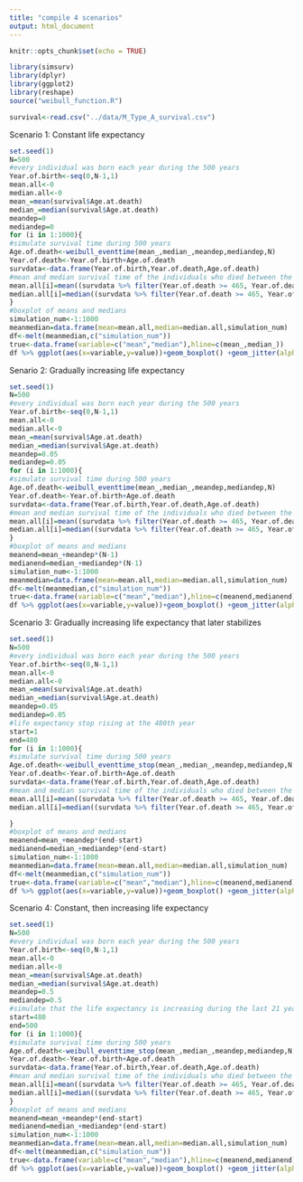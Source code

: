 ---
title: "compile 4 scenarios"
output: html_document
---

```{r setup, include=FALSE}
knitr::opts_chunk$set(echo = TRUE)
```

```{r loadpackage,ehco=FALSE}
library(simsurv)
library(dplyr)
library(ggplot2)
library(reshape)
source("weibull_function.R")
```

```{r read data,include=FALSE}
survival<-read.csv("../data/M_Type_A_survival.csv")
```

Scenario 1: Constant life expectancy

```{r scenario1 36yrs,echo=FALSE}
set.seed(1)
N=500
#every individual was born each year during the 500 years
Year.of.birth<-seq(0,N-1,1)
mean.all<-0
median.all<-0
mean_=mean(survival$Age.at.death)
median_=median(survival$Age.at.death)
meandep=0
mediandep=0
for (i in 1:1000){
#simulate survival time during 500 years
Age.of.death<-weibull_eventtime(mean_,median_,meandep,mediandep,N)
Year.of.death<-Year.of.birth+Age.of.death
survdata<-data.frame(Year.of.birth,Year.of.death,Age.of.death)
#mean and median survival time of the individuals who died between the 466th year to the 500th year(36years)
mean.all[i]=mean((survdata %>% filter(Year.of.death >= 465, Year.of.death <= 500))[,"Age.of.death"])
median.all[i]=median((survdata %>% filter(Year.of.death >= 465, Year.of.death <= 500))[,"Age.of.death"])
}
#boxplot of means and medians
simulation_num<-1:1000
meanmedian=data.frame(mean=mean.all,median=median.all,simulation_num)
df<-melt(meanmedian,c("simulation_num"))
true<-data.frame(variable=c("mean","median"),hline=c(mean_,median_))
df %>% ggplot(aes(x=variable,y=value))+geom_boxplot() +geom_jitter(alpha=0.1,position = position_jitter(width = 0.3,seed=1))+stat_summary(fun.y = "mean", geom = "point", colour = "#000000", size = 2)+ stat_summary(fun.y="mean", colour="#000000", geom="text", vjust=-0.7,size=4, aes( label=round(..y.., digits=1)))+geom_errorbar(data=true,aes(y=NULL,ymax=hline,ymin=hline),linetype="dashed",color=c("#0072B2","#D55E00"),position=position_dodge())+geom_text(aes(1,mean_-0.6),label=round(mean_,digits=2),size=4,color=c("#0072B2"))+geom_text(aes(2,median_-0.6),label=round(median_,digits=2),size=4,color="#D55E00")+xlab("Statistics")+ylab("Value")+theme_bw(base_size = 18,base_family = "")
```

Senario 2: Gradually increasing life expectancy

```{r scenario2 36yrs,echo=FALSE}
set.seed(1)
N=500
#every individual was born each year during the 500 years
Year.of.birth<-seq(0,N-1,1)
mean.all<-0
median.all<-0
mean_=mean(survival$Age.at.death)
median_=median(survival$Age.at.death)
meandep=0.05
mediandep=0.05
for (i in 1:1000){
#simulate survival time during 500 years
Age.of.death<-weibull_eventtime(mean_,median_,meandep,mediandep,N)
Year.of.death<-Year.of.birth+Age.of.death
survdata<-data.frame(Year.of.birth,Year.of.death,Age.of.death)
#mean and median survival time of the individuals who died between the 466th year to the 500th year(36years)
mean.all[i]=mean((survdata %>% filter(Year.of.death >= 465, Year.of.death <= 500))[,"Age.of.death"])
median.all[i]=median((survdata %>% filter(Year.of.death >= 465, Year.of.death <= 500))[,"Age.of.death"])
}
#boxplot of means and medians
meanend=mean_+meandep*(N-1)
medianend=median_+mediandep*(N-1)
simulation_num<-1:1000
meanmedian=data.frame(mean=mean.all,median=median.all,simulation_num)
df<-melt(meanmedian,c("simulation_num"))
true<-data.frame(variable=c("mean","median"),hline=c(meanend,medianend))
df %>% ggplot(aes(x=variable,y=value))+geom_boxplot() +geom_jitter(alpha=0.1,position = position_jitter(width = 0.3,seed=1))+stat_summary(fun.y = "mean", geom = "point", colour = "#000000", size = 2)+ stat_summary(fun.y="mean", colour="#000000", geom="text", vjust=-0.7,size=4, aes( label=round(..y.., digits=1)))+geom_errorbar(data=true,aes(y=NULL,ymax=hline,ymin=hline),linetype="dashed",color=c("#0072B2","#D55E00"),position=position_dodge())+geom_text(aes(1,meanend-0.4),label=round(meanend,digits=2),size=4,color="#0072B2")+geom_text(aes(2,medianend-0.4),label=round(medianend,digits=2),size=4,color="#D55E00")+xlab("Statistics")+ylab("Value")+theme_bw(base_size = 18,base_family = "")
```

Scenario 3: Gradually increasing life expectancy that later stabilizes

```{r scenario3 36yrs,echo=FALSE}
set.seed(1)
N=500
#every individual was born each year during the 500 years
Year.of.birth<-seq(0,N-1,1)
mean.all<-0
median.all<-0
mean_=mean(survival$Age.at.death)
median_=median(survival$Age.at.death)
meandep=0.05
mediandep=0.05
#life expectancy stop rising at the 480th year
start=1
end=480
for (i in 1:1000){
#simulate survival time during 500 years
Age.of.death<-weibull_eventtime_stop(mean_,median_,meandep,mediandep,N,start,end)
Year.of.death<-Year.of.birth+Age.of.death
survdata<-data.frame(Year.of.birth,Year.of.death,Age.of.death)
#mean and median survival time of the individuals who died between the 466th year to the 500th year(36years)
mean.all[i]=mean((survdata %>% filter(Year.of.death >= 465, Year.of.death <= 500))[,"Age.of.death"])
median.all[i]=median((survdata %>% filter(Year.of.death >= 465, Year.of.death <= 500))[,"Age.of.death"])

}
#boxplot of means and medians
meanend=mean_+meandep*(end-start)
medianend=median_+mediandep*(end-start)
simulation_num<-1:1000
meanmedian=data.frame(mean=mean.all,median=median.all,simulation_num)
df<-melt(meanmedian,c("simulation_num"))
true<-data.frame(variable=c("mean","median"),hline=c(meanend,medianend))
df %>% ggplot(aes(x=variable,y=value))+geom_boxplot() +geom_jitter(alpha=0.1,position = position_jitter(width = 0.3,seed=1))+xlab("mean")+ylab("value")+stat_summary(fun.y = "mean", geom = "point", colour = "#000000", size = 2)+ stat_summary(fun.y="mean", colour="#000000", geom="text", vjust=-0.7,size=4, aes( label=round(..y.., digits=1)))+geom_errorbar(data=true,aes(y=NULL,ymax=hline,ymin=hline),linetype="dashed",color=c("#0072B2","#D55E00"),position=position_dodge())+geom_text(aes(1,meanend-0.4),label=round(meanend,digits=2),size=4,color="#0072B2")+geom_text(aes(2,medianend-0.4),label=round(medianend,digits=2),size=4,color="#D55E00")+xlab("Statistics")+ylab("Value")+theme_bw(base_size = 18,base_family = "")
```

Scenario 4: Constant, then increasing life expectancy

```{r scenario4 36yrs,echo=FALSE}
set.seed(1)
N=500
#every individual was born each year during the 500 years
Year.of.birth<-seq(0,N-1,1)
mean.all<-0
median.all<-0
mean_=mean(survival$Age.at.death)
median_=median(survival$Age.at.death)
meandep=0.5
mediandep=0.5
#simulate that the life expectancy is increasing during the last 21 years(1990-2010)
start=480
end=500
for (i in 1:1000){
#simulate survival time during 500 years
Age.of.death<-weibull_eventtime_stop(mean_,median_,meandep,mediandep,N,start,end)
Year.of.death<-Year.of.birth+Age.of.death
survdata<-data.frame(Year.of.birth,Year.of.death,Age.of.death)
#mean and median survival time of the individuals who died between the 465th year to the 500th year(36years)
mean.all[i]=mean((survdata %>% filter(Year.of.death >= 465, Year.of.death <= 500))[,"Age.of.death"])
median.all[i]=median((survdata %>% filter(Year.of.death >= 465, Year.of.death <= 500))[,"Age.of.death"])
}
#boxplot of means and medians
meanend=mean_+meandep*(end-start)
medianend=median_+mediandep*(end-start)
simulation_num<-1:1000
meanmedian=data.frame(mean=mean.all,median=median.all,simulation_num)
df<-melt(meanmedian,c("simulation_num"))
true<-data.frame(variable=c("mean","median"),hline=c(meanend,medianend))
df %>% ggplot(aes(x=variable,y=value))+geom_boxplot() +geom_jitter(alpha=0.1,position = position_jitter(width = 0.3,seed=1))+xlab("mean")+ylab("value")+stat_summary(fun.y = "mean", geom = "point", colour = "#000000", size = 2)+ stat_summary(fun.y="mean", colour="#000000", geom="text", vjust=-0.7,size=4, aes( label=round(..y.., digits=1)))+geom_errorbar(data=true,aes(y=NULL,ymax=hline,ymin=hline),linetype="dashed",color=c("#0072B2","#D55E00"),position=position_dodge())+geom_text(aes(1,meanend-0.4),label=round(meanend,digits=2),size=4,color="#0072B2")+geom_text(aes(2,medianend-0.4),label=round(medianend,digits=2),size=4,color="#D55E00")+xlab("Statistics")+ylab("Value")+theme_bw(base_size = 18,base_family = "")
```